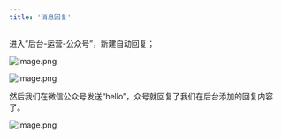 ```yaml
---
title: '消息回复'
---
```


进入“后台-运营-公众号”，新建自动回复；

![image.png](https://minio.meedu.vip/meedu-faq/images/b01a0e23da718a08989311b8b2dfb069/bfZ7Lxvwi76jPlxbsxo470qQF0MCdSgc.png)

![image.png](https://minio.meedu.vip/meedu-faq/images/b01a0e23da718a08989311b8b2dfb069/2tFf0r1OUrZQUDx4tb1wtiGzaTX6t7Zm.png)

然后我们在微信公众号发送“hello”，众号就回复了我们在后台添加的回复内容了。

![image.png](https://minio.meedu.vip/meedu-faq/images/b01a0e23da718a08989311b8b2dfb069/vlCJnsf2eFq7QjVvtTR9k0Mx9B8So1PV.png)